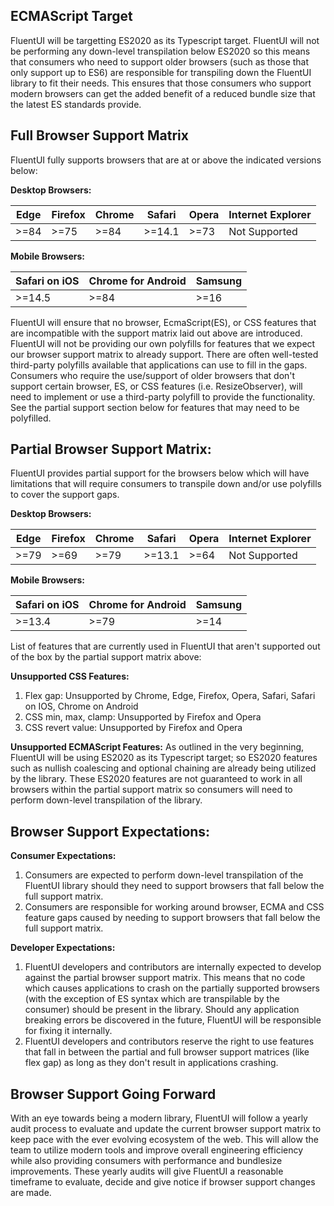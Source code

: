 
<Meta title="Concepts/Developer/Browser Support Matrix" />

## ECMAScript Target

FluentUI will be targetting ES2020 as its Typescript target. FluentUI will not be performing any down-level transpilation below ES2020
so this means that consumers who need to support older browsers (such as those that only support up to ES6) are responsible for transpiling down the FluentUI
library to fit their needs. This ensures that those consumers who support modern browsers can get the added benefit of a reduced bundle size that the latest ES standards provide.

## Full Browser Support Matrix

FluentUI fully supports browsers that are at or above the indicated versions below:

**Desktop Browsers:**

| Edge | Firefox | Chrome | Safari | Opera | Internet Explorer |
| ---- | ------- | ------ | ------ | ----- | ----------------- |
| >=84 | >=75    | >=84   | >=14.1 | >=73  | Not Supported     |

**Mobile Browsers:**

| Safari on iOS | Chrome for Android | Samsung |
| ------------- | ------------------ | ------- |
| >=14.5        | >=84               | >=16    |

FluentUI will ensure that no browser, EcmaScript(ES), or CSS features that are incompatible with the support matrix laid out above are introduced.
FluentUI will not be providing our own polyfills for features that we expect our browser support matrix to already support.
There are often well-tested third-party polyfills available that applications can use to fill in the gaps.
Consumers who require the use/support of older browsers that don't support certain browser, ES, or CSS features (i.e. ResizeObserver),
will need to implement or use a third-party polyfill to provide the functionality. See the partial support section below for features
that may need to be polyfilled.

## Partial Browser Support Matrix:

FluentUI provides partial support for the browsers below which will have limitations that will require consumers to transpile down and/or use polyfills to cover the support gaps.

**Desktop Browsers:**

| Edge | Firefox | Chrome | Safari | Opera | Internet Explorer |
| ---- | ------- | ------ | ------ | ----- | ----------------- |
| >=79 | >=69    | >=79   | >=13.1 | >=64  | Not Supported     |

**Mobile Browsers:**

| Safari on iOS | Chrome for Android | Samsung |
| ------------- | ------------------ | ------- |
| >=13.4        | >=79               | >=14    |

List of features that are currently used in FluentUI that aren't supported out of the box by the partial support matrix above:

**Unsupported CSS Features:**

1.  Flex gap: Unsupported by Chrome, Edge, Firefox, Opera, Safari, Safari on IOS, Chrome on Android
2.  CSS min, max, clamp: Unsupported by Firefox and Opera
3.  CSS revert value: Unsupported by Firefox and Opera

**Unsupported ECMAScript Features:**
As outlined in the very beginning, FluentUI will be using ES2020 as its Typescript target; so ES2020 features such as nullish coalescing and optional chaining are already being utilized by the library.
These ES2020 features are not guaranteed to work in all browsers within the partial support matrix so consumers will need to perform down-level transpilation of the library.

## Browser Support Expectations:

**Consumer Expectations:**

1. Consumers are expected to perform down-level transpilation of the FluentUI library should they need to support browsers that fall below the full support matrix.
2. Consumers are responsible for working around browser, ECMA and CSS feature gaps caused by needing to support browsers that fall below the full support matrix.

**Developer Expectations:**

1. FluentUI developers and contributors are internally expected to develop against the partial browser support matrix.
   This means that no code which causes applications to crash on the partially supported browsers (with the exception of ES syntax which are transpilable by the consumer)
   should be present in the library. Should any application breaking errors be discovered in the future, FluentUI will be responsible for fixing it internally.
2. FluentUI developers and contributors reserve the right to use features that fall in between the partial and full browser support matrices (like flex gap) as
   long as they don't result in applications crashing.

## Browser Support Going Forward

With an eye towards being a modern library, FluentUI will follow a yearly audit process to evaluate and update the current browser support matrix to keep pace
with the ever evolving ecosystem of the web. This will allow the team to utilize modern tools and improve overall engineering efficiency while also providing
consumers with performance and bundlesize improvements. These yearly audits will give FluentUI a reasonable timeframe to evaluate, decide and give notice if browser support
changes are made.
